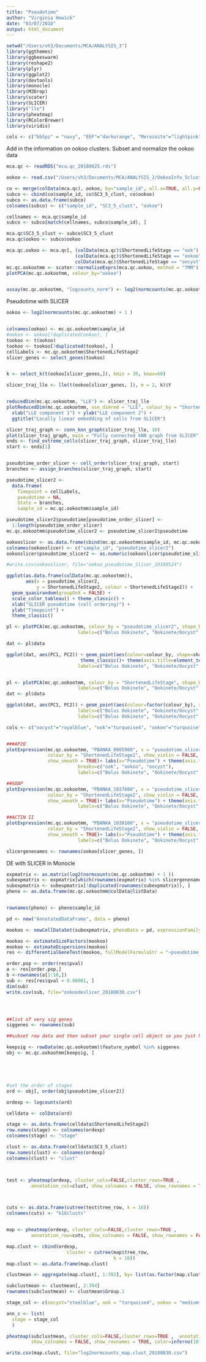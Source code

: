 ```yaml
---
title: "Pseudotime"
author: "Virginia Howick"
date: "03/07/2018"
output: html_document
---
```


```r
setwd("/Users/vh3/Documents/MCA/ANALYSIS_3")
library(ggthemes)
library(ggbeeswarm)
library(reshape2)
library(plyr)
library(ggplot2)
library(devtools)
library(monocle)
library(M3Drop)
library(scater)
library(SLICER)
library("lle")
library(pheatmap)
library(RColorBrewer)
library(viridis)

cols <- c("bbSpz" = "navy", "EEF"="darkorange", "Merozoite"="lightpink", "oocyst"="steelblue", "ook" = "turquoise4", "Ring"="hotpink", "sgSpz"= "royalblue", "Schizont" = "violet", "Male"="purple", "Female"="purple4", "ookoo" = "mediumturquoise", "Trophozoite"="violet")

```


Add in the information on ookoo clusters. Subset and normalize the ookoo data
```r
mca.qc <- readRDS("mca.qc_20180625.rds")

ookoo <- read.csv("/Users/vh3/Documents/MCA/ANALYSIS_2/OokooInfo_5clusts_20180516.csv", header = TRUE, row.names = 1)

co <- merge(colData(mca.qc), ookoo, by="sample_id", all.x=TRUE, all.y=FALSE)
subco <- cbind(co$sample_id, co$SC3_5_clust, co$ookoo)
subco <- as.data.frame(subco)
colnames(subco) <- c("sample_id", "SC3_5_clust", "ookoo")

cellnames <- mca.qc$sample_id
subco <- subco[match(cellnames, subco$sample_id), ]

mca.qc$SC3_5_clust <- subco$SC3_5_clust
mca.qc$ookoo <- subco$ookoo

mca.qc.ookoo <- mca.qc[, (colData(mca.qc)$ShortenedLifeStage == "ook") | 
                         (colData(mca.qc)$ShortenedLifeStage == "ookoo") |
                         colData(mca.qc)$ShortenedLifeStage == "oocyst"]
mc.qc.ookootmm <- scater::normaliseExprs(mca.qc.ookoo, method = "TMM")
plotPCA(mc.qc.ookootmm, colour_by="ookoo")


assay(mc.qc.ookootmm, "logcounts_norm") <- log2(normcounts(mc.qc.ookootmm) + 1)


```

Pseudotime with SLICER
```r

ookoo <- log2(normcounts(mc.qc.ookootmm) + 1 )


colnames(ookoo) <- mc.qc.ookootmm$sample_id
#ookoo <- ookoo[!duplicated(ookoo), ]
tookoo <- t(ookoo)
tookoo <- tookoo[!duplicated(tookoo), ]
cellLabels <- mc.qc.ookootmm$ShortenedLifeStage2
slicer_genes <- select_genes(tookoo)


k <- select_k(t(ookoo[slicer_genes,]), kmin = 30, kmax=60)

slicer_traj_lle <- lle(t(ookoo[slicer_genes, ]), m = 2, k)$Y


reducedDim(mc.qc.ookootmm, "LLE") <- slicer_traj_lle
plotReducedDim(mc.qc.ookootmm, use_dimred = "LLE", colour_by = "ShortenedLifeStage2") +
  xlab("LLE component 1") + ylab("LLE component 2") +
  ggtitle("Locally linear embedding of cells from SLICER")

slicer_traj_graph <- conn_knn_graph(slicer_traj_lle, 10)
plot(slicer_traj_graph, main = "Fully connected kNN graph from SLICER")
ends <- find_extreme_cells(slicer_traj_graph, slicer_traj_lle)
start <- ends[1]


pseudotime_order_slicer <- cell_order(slicer_traj_graph, start)
branches <- assign_branches(slicer_traj_graph, start)

pseudotime_slicer2 <-
  data.frame(
    Timepoint = cellLabels,
    pseudotime = NA,
    State = branches,
    sample_id = mc.qc.ookootmm$sample_id)

pseudotime_slicer2$pseudotime[pseudotime_order_slicer] <-
  1:length(pseudotime_order_slicer)
mc.qc.ookootmm$pseudotime_slicer2 <- pseudotime_slicer2$pseudotime

ookooslicer <- as.data.frame(cbind(mc.qc.ookootmm$sample_id, mc.qc.ookootmm$pseudotime_slicer2))
colnames(ookooslicer) <- c("sample_id", "pseudotime_slicer2")
ookooslicer$pseudotime_slicer2 <- as.numeric(ookooslicer$pseudotime_slicer2)     

#write.csv(ookooslicer, file="ookoo_pseudotime_Slicer_20180524")

ggplot(as.data.frame(colData(mc.qc.ookootmm)), 
       aes(x = pseudotime_slicer2, 
           y = ShortenedLifeStage2, colour = ShortenedLifeStage2)) +
  geom_quasirandom(groupOnX = FALSE) +
  scale_color_tableau() + theme_classic() +
  xlab("SLICER pseudotime (cell ordering)") +
  ylab("Timepoint") +
  theme_classic()

pl <- plotPCA(mc.qc.ookootmm, colour_by = "pseudotime_slicer2", shape_by="ShortenedLifeStage", exprs_values = "logcounts", ntop = 500)+ theme(axis.title=element_text(size=10), legend.text = element_text(size = 10), legend.title = element_text(size = 12), axis.text = element_text(size=12)) + scale_shape_discrete(name="Stage", breaks=c("ook", "ookoo", "oocyst"),
                          labels=c("Bolus Ookinete", "Ookinete/Oocyst", "Oocyst"))

dat <- pl$data

ggplot(dat, aes(PC1, PC2)) + geom_point(aes(colour=colour_by, shape=shape_by)) + scale_color_viridis(option = "C") +
                           theme_classic()+ theme(axis.title=element_text(size=10), legend.text = element_text(size = 10), legend.title = element_text(size = 10), axis.text = element_text(size=10)) + scale_shape_discrete(name="colour_by", breaks=c("ook", "ookoo", "oocyst"),
                          labels=c("Bolus Ookinete", "Ookinete/Oocyst", "Oocyst")) + labs(x= "Component 1: 50% variance", y= "Component 2: 10% variance")


pl <- plotPCA(mc.qc.ookootmm, colour_by = "ShortenedLifeStage", shape_by="ShortenedLifeStage", exprs_values = "logcounts", ntop = 500) + theme(axis.title=element_text(size=10), legend.text = element_text(size = 10), legend.title = element_text(size = 10), axis.text = element_text(size=10)) + scale_shape_discrete(name="Stage", breaks=c("ook", "ookoo", "oocyst"),
                          labels=c("Bolus Ookinete", "Ookinete/Oocyst", "Oocyst"))
dat <- pl$data

ggplot(dat, aes(PC1, PC2)) + geom_point(aes(colour=factor(colour_by), shape=colour_by)) + scale_color_manual(values = cols, breaks=c("ook", "ookoo", "oocyst"),
                          labels=c("Bolus Ookinete", "Ookinete/Oocyst", "Oocyst")) + theme_classic()+ theme(axis.title=element_text(size=10), legend.text = element_text(size = 10), legend.title = element_text(size = 10), axis.text = element_text(size=10)) + scale_shape_discrete(name="colour_by", breaks=c("ook", "ookoo", "oocyst"),
                          labels=c("Bolus Ookinete", "Ookinete/Oocyst", "Oocyst")) + labs(x= "Component 1: 50% variance", y= "Component 2: 10% variance")

cols <- c("oocyst"="royalblue", "ook"="turquoise4", "ookoo"="turquoise")


###AP2O
plotExpression(mc.qc.ookootmm, "PBANKA_0905900", x = "pseudotime_slicer2", 
               colour_by = "ShortenedLifeStage2", show_violin = FALSE,
               show_smooth = TRUE)+ labs(x="Pseudotime") + theme(axis.title=element_text(size=12), legend.text = element_text(size = 12), axis.text = element_text(size=12)) +  scale_color_manual(values = cols) + scale_shape_discrete(name  ="Stage",
                          breaks=c("ook", "ookoo", "oocyst"),
                          labels=c("Bolus Ookinete", "Ookinete/Oocyst", "Oocyst"))

##SOAP
plotExpression(mc.qc.ookootmm, "PBANKA_1037800", x = "pseudotime_slicer2", 
               colour_by = "ShortenedLifeStage2", show_violin = FALSE,
               show_smooth = TRUE)+ labs(x="Pseudotime") + theme(axis.title=element_text(size=10), legend.text = element_text(size = 10), legend.title = element_text(size = 10), axis.text = element_text(size=10)) +  scale_color_manual(values = cols, name="Stage", breaks=c("ook", "ookoo", "oocyst"),
                          labels=c("Bolus Ookinete", "Ookinete/Oocyst", "Oocyst")) 

##ACTIN II
plotExpression(mc.qc.ookootmm, "PBANKA_1030100", x = "pseudotime_slicer2", 
               colour_by = "ShortenedLifeStage2", show_violin = FALSE,
               show_smooth = TRUE)+ labs(x="Pseudotime") + theme(axis.title=element_text(size=10), legend.text = element_text(size = 10), legend.title = element_text(size = 10), axis.text = element_text(size=10)) +  scale_color_manual(values = cols, name="Stage", breaks=c("ook", "ookoo", "oocyst"),
                          labels=c("Bolus Ookinete", "Ookinete/Oocyst", "Oocyst")) 

slicergenenames <- rownames(ookoo[slicer_genes, ])
```



DE with SLICER in Monocle
```r
expmatrix <- as.matrix(log2(normcounts(mc.qc.ookootmm) + 1 )) 
subexpmatrix <- expmatrix[which(rownames(expmatrix) %in% slicergenenames), ]
subexpmatrix <- subexpmatrix[!duplicated(rownames(subexpmatrix)), ]
pheno <- as.data.frame(mc.qc.ookootmm@colData@listData)


rownames(pheno) <- pheno$sample_id

pd <- new("AnnotatedDataFrame", data = pheno)

mookoo <- newCellDataSet(subexpmatrix, phenoData = pd, expressionFamily = negbinomial.size())

mookoo <- estimateSizeFactors(mookoo)
mookoo <- estimateDispersions(mookoo)
res <- differentialGeneTest(mookoo, fullModelFormulaStr = "~pseudotime_slicer2")

order.pop <- order(res$pval)
a <- res[order.pop,]
b <-rownames(a[1:10,])
sub <- res[res$qval < 0.00001, ]
dim(sub)
write.csv(sub, file="ookoodeslicer_20180830.csv")





```


```r


##list of very sig genes
siggenes <- rownames(sub)

##subset row data and then subset your single cell object so you just have genes of interest

keepsig <- rowData(mc.qc.ookootmm)$feature_symbol %in% siggenes
obj <- mc.qc.ookootmm[keepsig, ]





#set the order of stages
ord <- obj[, order(obj$pseudotime_slicer2)]

ordexp <- logcounts(ord)

celldata <- colData(ord)

stage <- as.data.frame(celldata$ShortenedLifeStage2)
row.names(stage) <- colnames(ordexp)
colnames(stage) <- "stage"

clust <- as.data.frame(celldata$SC3_5_clust)
row.names(clust) <- colnames(ordexp)
colnames(clust) <- "clust"



test <- pheatmap(ordexp, cluster_cols=FALSE,cluster_rows=TRUE ,  
         annotation_col=clust, show_colnames = FALSE, show_rownames = TRUE, color=inferno(10), silent = TRUE)



cuts <- as.data.frame(cutree(test$tree_row, k = 16))
colnames(cuts) <- "k16clusts"


map <- pheatmap(ordexp, cluster_cols=FALSE,cluster_rows=TRUE ,  
         annotation_row=cuts, show_colnames = FALSE, show_rownames = FALSE, color=inferno(10), cutree_rows = 16, annotation_names_row = TRUE, fontsize_row= 5)

map.clust <- cbind(ordexp, 
                      cluster = cutree(map$tree_row, 
                                       k = 16))
map.clust <- as.data.frame(map.clust)

clustmean <- aggregate(map.clust[, 1:393], by= list(as.factor(map.clust$cluster)), mean)

subclustmean <- clustmean[, 2:394]
rownames(subclustmean) <- clustmean$Group.1

stage_col <- c(oocyst="steelblue", ook = "turquoise4", ookoo = "mediumturquoise")

ann_c <- list(
  stage = stage_col
  )

pheatmap(subclustmean, cluster_cols=FALSE,cluster_rows=TRUE ,  annotation_col = stage,
         show_colnames = FALSE, show_rownames = TRUE, color=inferno(10), annotation_colors = ann_c)

write.csv(map.clust, file="log2normcounts_map.clust_20180830.csv")



```

